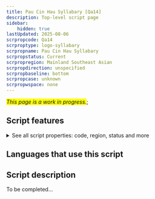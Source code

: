 ```yaml
---
title: Pau Cin Hau Syllabary [Qa14]
description: Top-level script page
sidebar:
    hidden: true
lastUpdated: 2025-08-06
scrpropcode: Qa14
scrproptype: logo-syllabary
scrpropname: Pau Cin Hau Syllabary
scrpropstatus: Current
scrpropregion: Mainland Southeast Asian
scrpropdirection: unspecified
scrpropbaseline: bottom
scrpropcase: unknown
scrpropwspace: none
---
```


<span style='background-color:yellow'>_This page is a work in progress._</span>;


## Script features

<details>
<summary> See all script properties: code, region, status and more</summary>
<ScriptInfo />
</details>

## Languages that use this script

<WsList script='Qa14' wsMax='5' />

## Script description

To be completed...

